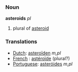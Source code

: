 ===Noun===

'''asteroids''' ''pl''

#plural of [[asteroid]]

===Translations===
*[[Dutch]]: [[asteroïden]] ''m,pl''
*[[French]] : [[astéroïde]] (plural?)
*[[Portuguese]]: [[asteróides]] ''m,pl''